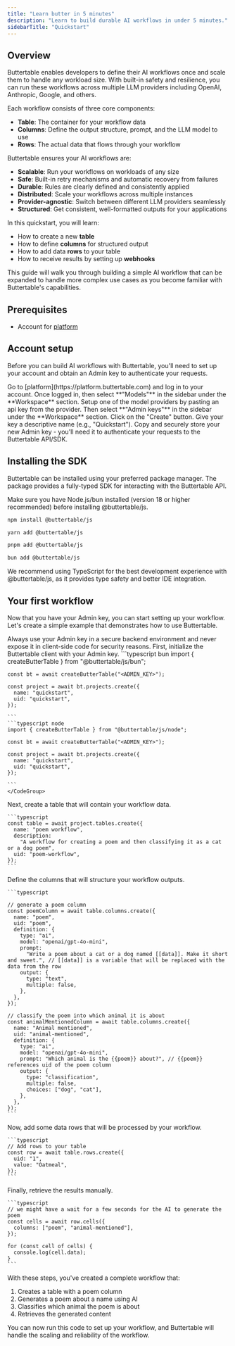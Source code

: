 ```yaml
---
title: "Learn butter in 5 minutes"
description: "Learn to build durable AI workflows in under 5 minutes."
sidebarTitle: "Quickstart"
---
```


## Overview

Buttertable enables developers to define their AI workflows once and scale them to handle any workload size. With built-in safety and resilience, you can run these workflows across multiple LLM providers including OpenAI, Anthropic, Google, and others.

Each workflow consists of three core components:

- **Table**: The container for your workflow data
- **Columns**: Define the output structure, prompt, and the LLM model to use
- **Rows**: The actual data that flows through your workflow

Buttertable ensures your AI workflows are:

- **Scalable**: Run your workflows on workloads of any size
- **Safe**: Built-in retry mechanisms and automatic recovery from failures
- **Durable**: Rules are clearly defined and consistently applied
- **Distributed**: Scale your workflows across multiple instances
- **Provider-agnostic**: Switch between different LLM providers seamlessly
- **Structured**: Get consistent, well-formatted outputs for your applications

In this quickstart, you will learn:

- How to create a new **table**
- How to define **columns** for structured output
- How to add data **rows** to your table
- How to receive results by setting up **webhooks**

This guide will walk you through building a simple AI workflow that can be expanded to handle more complex use cases as you become familiar with Buttertable's capabilities.

## Prerequisites

- Account for [platform](https://platform.buttertable.com)

## Account setup

Before you can build AI workflows with Buttertable, you'll need to set up your account and obtain an Admin key to authenticate your requests.

<Steps>
  <Step title="Open the Buttertable platform">
    Go to [platform](https://platform.buttertable.com) and log in to your
    account.
  </Step>
  <Step title="Set up model provider">
    Once logged in, then select **"Models"** in the sidebar under the
    **Workspace** section. Setup one of the model providers by pasting an api
    key from the provider.
  </Step>
  <Step title="Get buttertable Admin key">
    Then select **"Admin keys"** in the sidebar under the **Workspace** section.
  </Step>
  <Step title="Generate a new Admin key">
    Click on the "Create" button. Give your key a descriptive name (e.g.,
    "Quickstart"). Copy and securely store your new Admin key - you'll need it
    to authenticate your requests to the Buttertable API/SDK.
  </Step>
</Steps>

## Installing the SDK

Buttertable can be installed using your preferred package manager. The package provides a fully-typed SDK for interacting with the Buttertable API.

<Note>
  Make sure you have Node.js/bun installed (version 18 or higher recommended)
  before installing @buttertable/js.
</Note>

<CodeGroup>

```bash npm
npm install @buttertable/js
```

```bash yarn
yarn add @buttertable/js
```

```bash pnpm
pnpm add @buttertable/js
```

```bash bun
bun add @buttertable/js
```

</CodeGroup>

<Tip>
  We recommend using TypeScript for the best development experience with
  @buttertable/js, as it provides type safety and better IDE integration.
</Tip>

## Your first workflow

Now that you have your Admin key, you can start setting up your workflow. Let's create a simple example that demonstrates how to use Buttertable.

<Warning>
  Always use your Admin key in a secure backend environment and never expose it
  in client-side code for security reasons.
</Warning>

<Steps>
  <Step title="Initialize the Buttertable client">
    First, initialize the Buttertable client with your Admin key.

   <CodeGroup>
    ```typescript bun
    import { createButterTable } from "@buttertable/js/bun";

    const bt = await createButterTable("<ADMIN_KEY>");

    const project = await bt.projects.create({
      name: "quickstart",
      uid: "quickstart",
    });

    ```
    ```typescript node
    import { createButterTable } from "@buttertable/js/node";

    const bt = await createButterTable("<ADMIN_KEY>");

    const project = await bt.projects.create({
      name: "quickstart",
      uid: "quickstart",
    });

    ```
    </CodeGroup>

  </Step>
  <Step title="Create a new table">
    Next, create a table that will contain your workflow data.

    ```typescript
    const table = await project.tables.create({
      name: "poem workflow",
      description:
        "A workflow for creating a poem and then classifying it as a cat or a dog poem",
      uid: "poem-workflow",
    });
    ```

  </Step>
  <Step title="Define columns for structured output">
    Define the columns that will structure your workflow outputs.

    ```typescript

    // generate a poem column
    const poemColumn = await table.columns.create({
      name: "poem",
      uid: "poem",
      definition: {
        type: "ai",
        model: "openai/gpt-4o-mini",
        prompt:
          "Write a poem about a cat or a dog named [[data]]. Make it short and sweet.", // [[data]] is a variable that will be replaced with the data from the row
        output: {
          type: "text",
          multiple: false,
        },
      },
    });

    // classify the poem into which animal it is about
    const animalMentionedColumn = await table.columns.create({
      name: "Animal mentioned",
      uid: "animal-mentioned",
      definition: {
        type: "ai",
        model: "openai/gpt-4o-mini",
        prompt: "Which animal is the {{poem}} about?", // {{poem}} references uid of the poem column
        output: {
          type: "classification",
          multiple: false,
          choices: ["dog", "cat"],
        },
      },
    });
    ```

  </Step>
  <Step title="Add data rows to your table">
    Now, add some data rows that will be processed by your workflow.

    ```typescript
    // Add rows to your table
    const row = await table.rows.create({
      uid: "1",
      value: "Oatmeal",
    });
    ```

  </Step>
  <Step title="Retrieve the results">
    Finally, retrieve the results manually.

    ```typescript
    // we might have a wait for a few seconds for the AI to generate the poem
    const cells = await row.cells({
      columns: ["poem", "animal-mentioned"],
    });

    for (const cell of cells) {
      console.log(cell.data);
    }
    ```

  </Step>
</Steps>

With these steps, you've created a complete workflow that:

1. Creates a table with a poem column
2. Generates a poem about a name using AI
3. Classifies which animal the poem is about
4. Retrieves the generated content

You can now run this code to set up your workflow, and Buttertable will handle the scaling and reliability of the workflow.
